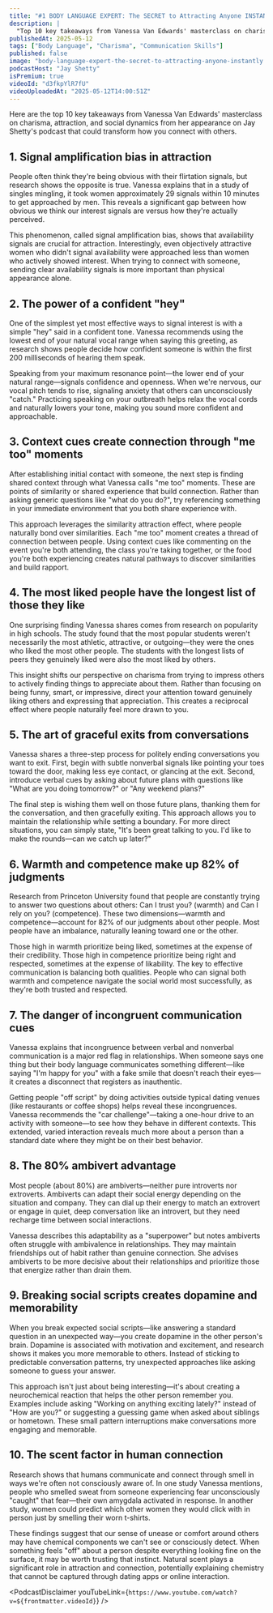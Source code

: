 ```yaml
---
title: "#1 BODY LANGUAGE EXPERT: The SECRET to Attracting Anyone INSTANTLY"
description: |
  "Top 10 key takeaways from Vanessa Van Edwards' masterclass on charisma, attraction, and social dynamics from her appearance on Jay Shetty's podcast that could transform how you connect with others."
publishedAt: 2025-05-12
tags: ["Body Language", "Charisma", "Communication Skills"]
published: false
image: "body-language-expert-the-secret-to-attracting-anyone-instantly.jpg"
podcastHost: "Jay Shetty"
isPremium: true
videoId: "d3fkpYlR7fU"
videoUploadedAt: "2025-05-12T14:00:51Z"
---
```



<PodcastSummaryPageLayout frontmatter={frontmatter}>
Here are the top 10 key takeaways from Vanessa Van Edwards' masterclass on charisma, attraction, and social dynamics from her appearance on Jay Shetty's podcast that could transform how you connect with others.

## 1. Signal amplification bias in attraction

People often think they're being obvious with their flirtation signals, but research shows the opposite is true. Vanessa explains that in a study of singles mingling, it took women approximately 29 signals within 10 minutes to get approached by men. This reveals a significant gap between how obvious we think our interest signals are versus how they're actually perceived.

This phenomenon, called signal amplification bias, shows that availability signals are crucial for attraction. Interestingly, even objectively attractive women who didn't signal availability were approached less than women who actively showed interest. When trying to connect with someone, sending clear availability signals is more important than physical appearance alone.

## 2. The power of a confident "hey"

One of the simplest yet most effective ways to signal interest is with a simple "hey" said in a confident tone. Vanessa recommends using the lowest end of your natural vocal range when saying this greeting, as research shows people decide how confident someone is within the first 200 milliseconds of hearing them speak.

Speaking from your maximum resonance point—the lower end of your natural range—signals confidence and openness. When we're nervous, our vocal pitch tends to rise, signaling anxiety that others can unconsciously "catch." Practicing speaking on your outbreath helps relax the vocal cords and naturally lowers your tone, making you sound more confident and approachable.

## 3. Context cues create connection through "me too" moments

After establishing initial contact with someone, the next step is finding shared context through what Vanessa calls "me too" moments. These are points of similarity or shared experience that build connection. Rather than asking generic questions like "what do you do?", try referencing something in your immediate environment that you both share experience with.

This approach leverages the similarity attraction effect, where people naturally bond over similarities. Each "me too" moment creates a thread of connection between people. Using context cues like commenting on the event you're both attending, the class you're taking together, or the food you're both experiencing creates natural pathways to discover similarities and build rapport.

## 4. The most liked people have the longest list of those they like

One surprising finding Vanessa shares comes from research on popularity in high schools. The study found that the most popular students weren't necessarily the most athletic, attractive, or outgoing—they were the ones who liked the most other people. The students with the longest lists of peers they genuinely liked were also the most liked by others.

This insight shifts our perspective on charisma from trying to impress others to actively finding things to appreciate about them. Rather than focusing on being funny, smart, or impressive, direct your attention toward genuinely liking others and expressing that appreciation. This creates a reciprocal effect where people naturally feel more drawn to you.

## 5. The art of graceful exits from conversations

Vanessa shares a three-step process for politely ending conversations you want to exit. First, begin with subtle nonverbal signals like pointing your toes toward the door, making less eye contact, or glancing at the exit. Second, introduce verbal cues by asking about future plans with questions like "What are you doing tomorrow?" or "Any weekend plans?"

The final step is wishing them well on those future plans, thanking them for the conversation, and then gracefully exiting. This approach allows you to maintain the relationship while setting a boundary. For more direct situations, you can simply state, "It's been great talking to you. I'd like to make the rounds—can we catch up later?"

## 6. Warmth and competence make up 82% of judgments

Research from Princeton University found that people are constantly trying to answer two questions about others: Can I trust you? (warmth) and Can I rely on you? (competence). These two dimensions—warmth and competence—account for 82% of our judgments about other people. Most people have an imbalance, naturally leaning toward one or the other.

Those high in warmth prioritize being liked, sometimes at the expense of their credibility. Those high in competence prioritize being right and respected, sometimes at the expense of likability. The key to effective communication is balancing both qualities. People who can signal both warmth and competence navigate the social world most successfully, as they're both trusted and respected.

## 7. The danger of incongruent communication cues

Vanessa explains that incongruence between verbal and nonverbal communication is a major red flag in relationships. When someone says one thing but their body language communicates something different—like saying "I'm happy for you" with a fake smile that doesn't reach their eyes—it creates a disconnect that registers as inauthentic.

Getting people "off script" by doing activities outside typical dating venues (like restaurants or coffee shops) helps reveal these incongruences. Vanessa recommends the "car challenge"—taking a one-hour drive to an activity with someone—to see how they behave in different contexts. This extended, varied interaction reveals much more about a person than a standard date where they might be on their best behavior.

## 8. The 80% ambivert advantage

Most people (about 80%) are ambiverts—neither pure introverts nor extroverts. Ambiverts can adapt their social energy depending on the situation and company. They can dial up their energy to match an extrovert or engage in quiet, deep conversation like an introvert, but they need recharge time between social interactions.

Vanessa describes this adaptability as a "superpower" but notes ambiverts often struggle with ambivalence in relationships. They may maintain friendships out of habit rather than genuine connection. She advises ambiverts to be more decisive about their relationships and prioritize those that energize rather than drain them.

## 9. Breaking social scripts creates dopamine and memorability

When you break expected social scripts—like answering a standard question in an unexpected way—you create dopamine in the other person's brain. Dopamine is associated with motivation and excitement, and research shows it makes you more memorable to others. Instead of sticking to predictable conversation patterns, try unexpected approaches like asking someone to guess your answer.

This approach isn't just about being interesting—it's about creating a neurochemical reaction that helps the other person remember you. Examples include asking "Working on anything exciting lately?" instead of "How are you?" or suggesting a guessing game when asked about siblings or hometown. These small pattern interruptions make conversations more engaging and memorable.

## 10. The scent factor in human connection

Research shows that humans communicate and connect through smell in ways we're often not consciously aware of. In one study Vanessa mentions, people who smelled sweat from someone experiencing fear unconsciously "caught" that fear—their own amygdala activated in response. In another study, women could predict which other women they would click with in person just by smelling their worn t-shirts.

These findings suggest that our sense of unease or comfort around others may have chemical components we can't see or consciously detect. When something feels "off" about a person despite everything looking fine on the surface, it may be worth trusting that instinct. Natural scent plays a significant role in attraction and connection, potentially explaining chemistry that cannot be captured through dating apps or online interaction.

<PodcastDisclaimer
  youTubeLink={`https://www.youtube.com/watch?v=${frontmatter.videoId}`}
/>

</PodcastSummaryPageLayout>
